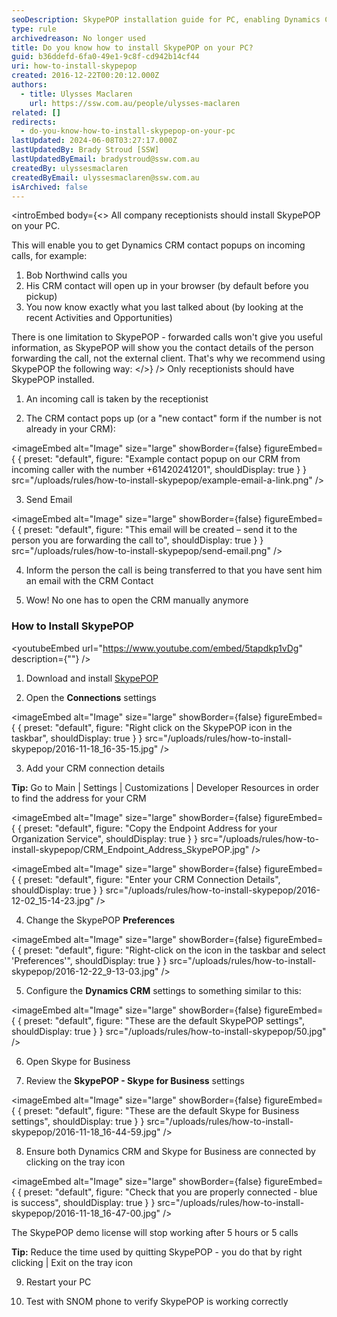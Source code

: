 ```yaml
---
seoDescription: SkypePOP installation guide for PC, enabling Dynamics CRM contact popups on incoming calls.
type: rule
archivedreason: No longer used
title: Do you know how to install SkypePOP on your PC?
guid: b36ddefd-6fa0-49e1-9c8f-cd942b14cf44
uri: how-to-install-skypepop
created: 2016-12-22T00:20:12.000Z
authors:
  - title: Ulysses Maclaren
    url: https://ssw.com.au/people/ulysses-maclaren
related: []
redirects:
  - do-you-know-how-to-install-skypepop-on-your-pc
lastUpdated: 2024-06-08T03:27:17.000Z
lastUpdatedBy: Brady Stroud [SSW]
lastUpdatedByEmail: bradystroud@ssw.com.au
createdBy: ulyssesmaclaren
createdByEmail: ulyssesmaclaren@ssw.com.au
isArchived: false
---
```


<introEmbed
  body={<>
All company receptionists should install SkypePOP on your PC.

This will enable you to get Dynamics CRM contact popups on incoming calls, for example:

1. Bob Northwind calls you
2. His CRM contact will open up in your browser (by default before you pickup)
3. You now know exactly what you last talked about (by looking at the recent Activities and Opportunities)

There is one limitation to SkypePOP - forwarded calls won't give you useful information, as SkypePOP will show you the contact details of the person forwarding the call, not the external client. That's why we recommend using SkypePOP the following way:
  </>}
/>
Only receptionists should have SkypePOP installed.

1. An incoming call is taken by the receptionist

2. The CRM contact pops up (or a "new contact" form if the number is not already in your CRM):


<imageEmbed
  alt="Image"
  size="large"
  showBorder={false}
  figureEmbed={ {
    preset: "default",
    figure: "Example contact popup on our CRM from incoming caller with the number +61420241201",
    shouldDisplay: true
  } }
  src="/uploads/rules/how-to-install-skypepop/example-email-a-link.png"
/>

3. Send Email


<imageEmbed
  alt="Image"
  size="large"
  showBorder={false}
  figureEmbed={ {
    preset: "default",
    figure: "This email will be created – send it to the person you are forwarding the call to",
    shouldDisplay: true
  } }
  src="/uploads/rules/how-to-install-skypepop/send-email.png"
/>

4. Inform the person the call is being transferred to that you have sent him an email with the CRM Contact

5. Wow! No one has to open the CRM manually anymore

### How to Install SkypePOP

<youtubeEmbed url="https://www.youtube.com/embed/5tapdkp1vDg" description={""} />

1. Download and install [SkypePOP](https://www.skypepop.com/)

2. Open the **Connections** settings


<imageEmbed
  alt="Image"
  size="large"
  showBorder={false}
  figureEmbed={ {
    preset: "default",
    figure: "Right click on the SkypePOP icon in the taskbar",
    shouldDisplay: true
  } }
  src="/uploads/rules/how-to-install-skypepop/2016-11-18_16-35-15.jpg"
/>

3. Add your CRM connection details

**Tip:** Go to Main | Settings | Customizations | Developer Resources in order to find the address for your CRM


<imageEmbed
  alt="Image"
  size="large"
  showBorder={false}
  figureEmbed={ {
    preset: "default",
    figure: "Copy the Endpoint Address for your Organization Service",
    shouldDisplay: true
  } }
  src="/uploads/rules/how-to-install-skypepop/CRM_Endpoint_Address_SkypePOP.jpg"
/>


<imageEmbed
  alt="Image"
  size="large"
  showBorder={false}
  figureEmbed={ {
    preset: "default",
    figure: "Enter your CRM Connection Details",
    shouldDisplay: true
  } }
  src="/uploads/rules/how-to-install-skypepop/2016-12-02_15-14-23.jpg"
/>

4. Change the SkypePOP **Preferences**


<imageEmbed
  alt="Image"
  size="large"
  showBorder={false}
  figureEmbed={ {
    preset: "default",
    figure: "Right-click on the icon in the taskbar and select 'Preferences'",
    shouldDisplay: true
  } }
  src="/uploads/rules/how-to-install-skypepop/2016-12-22_9-13-03.jpg"
/>

5. Configure the **Dynamics CRM** settings to something similar to this:


<imageEmbed
  alt="Image"
  size="large"
  showBorder={false}
  figureEmbed={ {
    preset: "default",
    figure: "These are the default SkypePOP settings",
    shouldDisplay: true
  } }
  src="/uploads/rules/how-to-install-skypepop/50.jpg"
/>

6. Open Skype for Business

7. Review the **SkypePOP - Skype for Business** settings


<imageEmbed
  alt="Image"
  size="large"
  showBorder={false}
  figureEmbed={ {
    preset: "default",
    figure: "These are the default Skype for Business settings",
    shouldDisplay: true
  } }
  src="/uploads/rules/how-to-install-skypepop/2016-11-18_16-44-59.jpg"
/>

8. Ensure both Dynamics CRM and Skype for Business are connected by clicking on the tray icon


<imageEmbed
  alt="Image"
  size="large"
  showBorder={false}
  figureEmbed={ {
    preset: "default",
    figure: "Check that you are properly connected - blue is success",
    shouldDisplay: true
  } }
  src="/uploads/rules/how-to-install-skypepop/2016-11-18_16-47-00.jpg"
/>

The SkypePOP demo license will stop working after 5 hours or 5 calls

**Tip:** Reduce the time used by quitting SkypePOP - you do that by right clicking | Exit on the tray icon

9. Restart your PC

10. Test with SNOM phone to verify SkypePOP is working correctly
